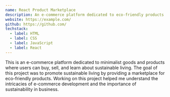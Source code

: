 ```yaml
---
name: React Product Marketplace
description: An e-commerce platform dedicated to eco-friendly products where users can buy, sell, and learn about sustainable living.
website: https://example.com/
github: https://github.com/
techstack:
  - label: HTML
  - label: CSS
  - label: JavaScript
  - label: React
---
```


This is an e-commerce platform dedicated to minimalist goods and products where users can buy, sell, and learn about sustainable living. The goal of this project was to promote sustainable living by providing a marketplace for eco-friendly products. Working on this project helped me understand the intricacies of e-commerce development and the importance of sustainability in business.